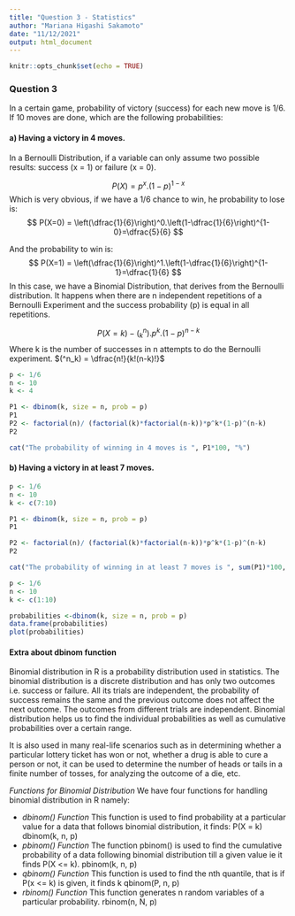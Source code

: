 ```yaml
---
title: "Question 3 - Statistics"
author: "Mariana Higashi Sakamoto"
date: "11/12/2021"
output: html_document
---
```


```r
knitr::opts_chunk$set(echo = TRUE)
```
### Question 3
In a certain game, probability of victory (success) for each new move is 1/6. If 10
moves are done, which are the following probabilities:

#### a) Having a victory in 4 moves.

In a Bernoulli Distribution, if a variable can only assume two possible results: success (x = 1) or failure (x = 0).

$$ P(X) = p^x.(1-p)^{1-x}$$
Which is very obvious, if we have a 1/6 chance to win, he probability to lose is:
$$  P(X=0) = \left(\dfrac{1}{6}\right)^0.\left(1-\dfrac{1}{6}\right)^{1-0}=\dfrac{5}{6} $$

And the probability to win is:
$$  P(X=1) = \left(\dfrac{1}{6}\right)^1.\left(1-\dfrac{1}{6}\right)^{1-1}=\dfrac{1}{6} $$
In this case, we have a Binomial Distribution, that derives from the Bernoulli distribution. It happens when there are n independent repetitions of a Bernoulli Experiment and the success probability (p) is equal in all repetitions. 

$$P(X=k)-(^n_k).p^k.(1-p)^{n-k}$$
Where k is the number of successes in n attempts to do the Bernoulli experiment. $(^n_k) = \dfrac{n!}{k!(n-k)!}$

```r

p <- 1/6
n <- 10
k <- 4

P1 <- dbinom(k, size = n, prob = p)
P1
P2 <- factorial(n)/ (factorial(k)*factorial(n-k))*p^k*(1-p)^(n-k)
P2

cat("The probability of winning in 4 moves is ", P1*100, "%")
```


#### b) Having a victory in at least 7 moves.

```r

p <- 1/6
n <- 10
k <- c(7:10)

P1 <- dbinom(k, size = n, prob = p)
P1

P2 <- factorial(n)/ (factorial(k)*factorial(n-k))*p^k*(1-p)^(n-k)
P2

cat("The probability of winning in at least 7 moves is ", sum(P1)*100, "%")
```

```r
p <- 1/6
n <- 10
k <- c(1:10)

probabilities <-dbinom(k, size = n, prob = p)
data.frame(probabilities)
plot(probabilities)

```



#### Extra about dbinom function

Binomial distribution in R is a probability distribution used in statistics. The binomial distribution is a discrete distribution and has only two outcomes i.e. success or failure. All its trials are independent, the probability of success remains the same and the previous outcome does not affect the next outcome. The outcomes from different trials are independent. Binomial distribution helps us to find the individual probabilities as well as cumulative probabilities over a certain range.

It is also used in many real-life scenarios such as in determining whether a particular lottery ticket has won or not, whether a drug is able to cure a person or not, it can be used to determine the number of heads or tails in a finite number of tosses, for analyzing the outcome of a die, etc.

*Functions for Binomial Distribution*
We have four functions for handling binomial distribution in R namely:

  - *dbinom() Function* This function is used to find probability at a particular value for a data that follows binomial distribution, it finds: P(X = k)
    dbinom(k, n, p)
  - *pbinom() Function* The function pbinom() is used to find the cumulative probability of a data following binomial distribution till a given value ie it finds P(X <= k).
    pbinom(k, n, p)
  - *qbinom() Function* This function is used to find the nth quantile, that is if P(x <= k) is given, it finds k
    qbinom(P, n, p)
  - *rbinom() Function* This function generates n random variables of a particular probability. 
    rbinom(n, N, p)

